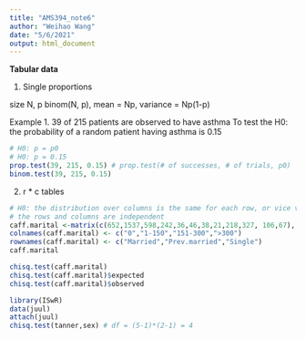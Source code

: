 ```yaml
---
title: "AMS394_note6"
author: "Weihao Wang"
date: "5/6/2021"
output: html_document
---
```


**Tabular data**

1. Single proportions

size N, p
binom(N, p), mean = Np, variance = Np(1-p)

Example 1.
39 of 215 patients are observed to have asthma
To test the H0: the probability of a random patient having asthma is 0.15

```r
# H0: p = p0
# H0: p = 0.15
prop.test(39, 215, 0.15) # prop.test(# of successes, # of trials, p0)
binom.test(39, 215, 0.15)
```

2. r * c tables

```r
# H0: the distribution over columns is the same for each row, or vice versa if the column totals were fixed
# the rows and columns are independent
caff.marital <-matrix(c(652,1537,598,242,36,46,38,21,218,327, 106,67), nrow=3,byrow=T)
colnames(caff.marital) <- c("0","1-150","151-300",">300") 
rownames(caff.marital) <- c("Married","Prev.married","Single")
caff.marital

chisq.test(caff.marital)
chisq.test(caff.marital)$expected
chisq.test(caff.marital)$observed

library(ISwR)
data(juul) 
attach(juul) 
chisq.test(tanner,sex) # df = (5-1)*(2-1) = 4
```